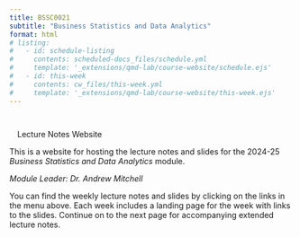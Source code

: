 ```yaml
---
title: BSSC0021
subtitle: "Business Statistics and Data Analytics"
format: html
# listing: 
#   - id: schedule-listing
#     contents: scheduled-docs_files/schedule.yml
#     template: '_extensions/qmd-lab/course-website/schedule.ejs'
#   - id: this-week
#     contents: cw_files/this-week.yml
#     template: '_extensions/qmd-lab/course-website/this-week.ejs'
---
```


::: {.content-block}
::: {.grid}
::: {#banner .g-col-12 .g-col-md-6 style="margin: 3em 1em 0em 1em"}

::: {.banner-text}
Lecture Notes Website
::::

::::
::::
::::

This is a website for hosting the lecture notes and slides for the 2024-25 *Business Statistics and Data Analytics* module. 

*Module Leader: Dr. Andrew Mitchell*

You can find the weekly lecture notes and slides by clicking on the links in the menu above. Each week includes a landing page for the week with links to the slides. Continue on to the next page for accompanying extended lecture notes.

<!-- ::: {#hex .g-col-12 .g-col-md-6 .text-center style="margin: 3em 1em 0em 1em"}

\

::: {#this-week}
::::

::::
::::
::::

::: {.content-block}

::: {#schedule-listing}
::::

:::: -->
